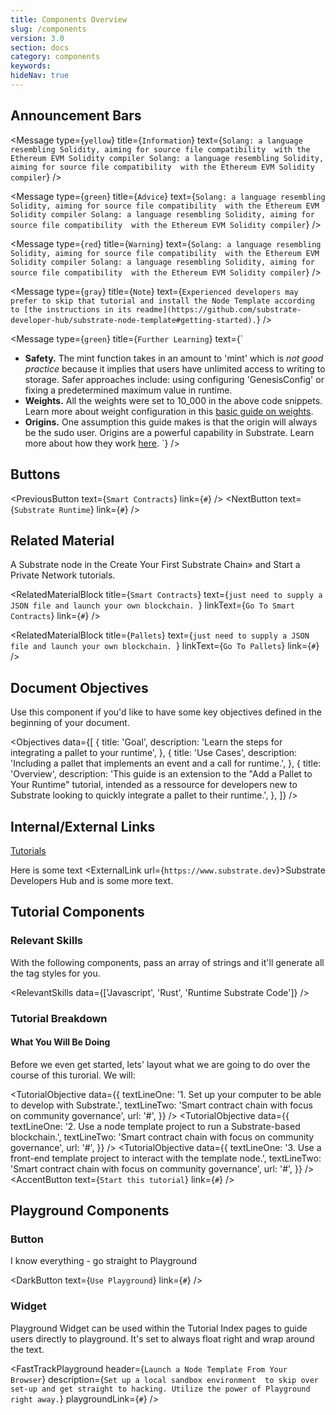 ```yaml
---
title: Components Overview
slug: /components
version: 3.0 
section: docs
category: components
keywords:
hideNav: true
---
```


## Announcement Bars

<Message
  type={`yellow`}
  title={`Information`}
  text={`Solang: a language resembling Solidity, aiming for source file compatibility 
with the Ethereum EVM Solidity compiler Solang: a language resembling Solidity, aiming for source file compatibility 
with the Ethereum EVM Solidity compiler`}
/>

<Message
  type={`green`}
  title={`Advice`}
  text={`Solang: a language resembling Solidity, aiming for source file compatibility 
with the Ethereum EVM Solidity compiler Solang: a language resembling Solidity, aiming for source file compatibility 
with the Ethereum EVM Solidity compiler`}
/>

<Message
  type={`red`}
  title={`Warning`}
  text={`Solang: a language resembling Solidity, aiming for source file compatibility 
with the Ethereum EVM Solidity compiler Solang: a language resembling Solidity, aiming for source file compatibility 
with the Ethereum EVM Solidity compiler`}
/>

<Message
  type={`gray`}
  title={`Note`}
  text={`Experienced developers may prefer to skip that tutorial and install the Node
  Template according to [the instructions in its readme](https://github.com/substrate-developer-hub/substrate-node-template#getting-started).`}
/>

<Message
  type={`green`}
  title={`Further Learning`}
  text={`
  - **Safety.** The mint function takes in an amount to 'mint' which is *not good practice* because it implies that
    users have unlimited access to writing to storage. Safer approaches include: using configuring 'GenesisConfig' or
    fixing a predetermined maximum value in runtime.
  - **Weights.** All the weights were set to 10_000 in the above code snippets. Learn more about weight
    configuration in this [basic guide on weights](./basic-tx-weight-calculations).
  - **Origins.** One assumption this guide makes is that the origin will always be the sudo user.
    Origins are a powerful capability in Substrate. Learn more about how they work
    [here](https://substrate.dev/docs/en/knowledgebase/runtime/origin).
  `}
/>

## Buttons

<PreviousButton text={`Smart Contracts`} link={`#`} />
<NextButton text={`Substrate Runtime`} link={`#`} />

## Related Material

A Substrate node in the Create Your First Substrate Chain» and Start a Private Network tutorials.

<RelatedMaterialBlock
  title={`Smart Contracts`}
  text={`just need to supply a JSON file and launch your own blockchain. `}
  linkText={`Go To Smart Contracts`}
  link={`#`}
/>

<RelatedMaterialBlock
  title={`Pallets`}
  text={`just need to supply a JSON file and launch your own blockchain. `}
  linkText={`Go To Pallets`}
  link={`#`}
/>

## Document Objectives

Use this component if you'd like to have some key objectives defined in the beginning of your document.

<Objectives
  data={[
    {
      title: 'Goal',
      description: 'Learn the steps for integrating a pallet to your runtime',
    },
    {
      title: 'Use Cases',
      description:
        'Including a pallet that implements an event and a call for runtime.',
    },
    {
      title: 'Overview',
      description:
        'This guide is an extension to the "Add a Pallet to Your Runtime" tutorial, intended as a ressource for developers new to Substrate looking to quickly integrate a pallet to their runtime.',
    },
  ]}
/>

## Internal/External Links

[Tutorials](/v3/tutorials)

Here is some text <ExternalLink url={`https://www.substrate.dev`}>Substrate Developers Hub</ExternalLink> and is some more text.

## Tutorial Components

### Relevant Skills

With the following components, pass an array of strings and it'll generate all the tag styles for you.

<RelevantSkills data={['Javascript', 'Rust', 'Runtime Substrate Code']} />

### Tutorial Breakdown

#### What You Will Be Doing

Before we even get started, lets' layout what we are going to do over the course of this turorial. We will:

<TutorialObjective
  data={{
    textLineOne:
      '1. Set up your computer to be able to develop with Substrate.',
    textLineTwo: 'Smart contract chain with focus on community governance',
    url: '#',
  }}
/>
<TutorialObjective
  data={{
    textLineOne:
      '2. Use a node template project to run a Substrate-based blockchain.',
    textLineTwo: 'Smart contract chain with focus on community governance',
    url: '#',
  }}
/>
<TutorialObjective
  data={{
    textLineOne:
      '3. Use a front-end template project to interact with the template node.',
    textLineTwo: 'Smart contract chain with focus on community governance',
    url: '#',
  }}
/>
<AccentButton text={`Start this tutorial`} link={`#`} />

## Playground Components

### Button

I know everything - go straight to Playground

<DarkButton text={`Use Playground`} link={`#`} />

### Widget
Playground Widget can be used within the Tutorial Index pages to guide users directly to playground.  It's set to always float right and wrap around the text. 

<FastTrackPlayground
  header={`Launch a Node Template From Your Browser`}
  description={`Set up a local sandbox environment 
to skip over set-up and get straight to hacking. Utilize the power of Playground right away.`}
  playgroundLink={`#`}
/>
